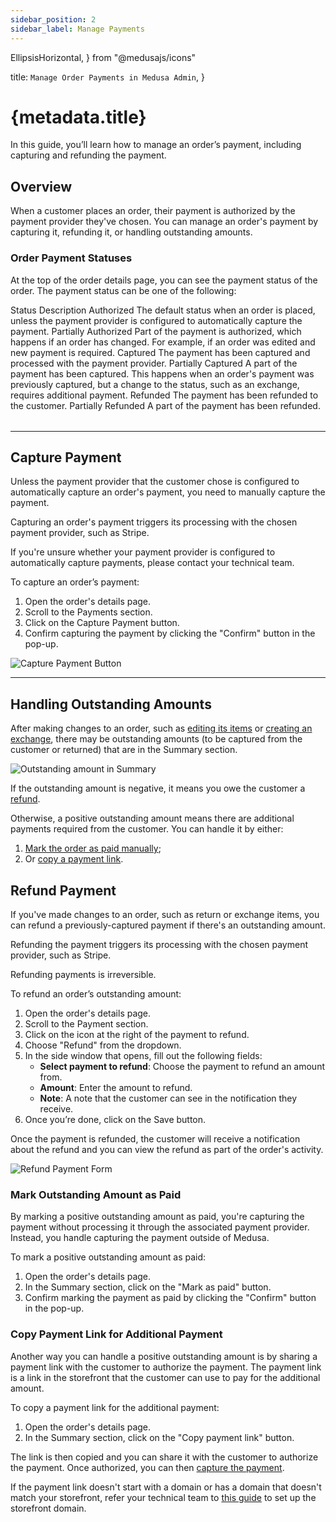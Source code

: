 ```yaml
---
sidebar_position: 2
sidebar_label: Manage Payments
---
```


  EllipsisHorizontal, 
} from "@medusajs/icons"

  title: `Manage Order Payments in Medusa Admin`,
}

# {metadata.title}

In this guide, you’ll learn how to manage an order’s payment, including capturing and refunding the payment.

## Overview

When a customer places an order, their payment is authorized by the payment provider they've chosen. You can manage an order's payment by capturing it, refunding it, or handling outstanding amounts.

### Order Payment Statuses

At the top of the order details page, you can see the payment status of the order. The payment status can be one of the following:

<Table>
  <Table.Header>
    <Table.Row>
      <Table.HeaderCell>Status</Table.HeaderCell>
      <Table.HeaderCell>Description</Table.HeaderCell>
    </Table.Row>
  </Table.Header>
  <Table.Body>
    <Table.Row>
      <Table.Cell>Authorized</Table.Cell>
      <Table.Cell>The default status when an order is placed, unless the payment provider is configured to automatically capture the payment.</Table.Cell>
    </Table.Row>
    <Table.Row>
      <Table.Cell>Partially Authorized</Table.Cell>
      <Table.Cell>Part of the payment is authorized, which happens if an order has changed. For example, if an order was edited and new payment is required.</Table.Cell>
    </Table.Row>
    <Table.Row>
      <Table.Cell>Captured</Table.Cell>
      <Table.Cell>The payment has been captured and processed with the payment provider.</Table.Cell>
    </Table.Row>
    <Table.Row>
      <Table.Cell>Partially Captured</Table.Cell>
      <Table.Cell>A part of the payment has been captured. This happens when an order's payment was previously captured, but a change to the status, such as an exchange, requires additional payment.</Table.Cell>
    </Table.Row>
    <Table.Row>
      <Table.Cell>Refunded</Table.Cell>
      <Table.Cell>The payment has been refunded to the customer.</Table.Cell>
    </Table.Row>
    <Table.Row>
      <Table.Cell>Partially Refunded</Table.Cell>
      <Table.Cell>A part of the payment has been refunded.</Table.Cell>
    </Table.Row>
  </Table.Body>
</Table>

---

## Capture Payment

Unless the payment provider that the customer chose is configured to automatically capture an order's payment, you need to manually capture the payment.

Capturing an order's payment triggers its processing with the chosen payment provider, such as Stripe.

<Note>

If you're unsure whether your payment provider is configured to automatically capture payments, please contact your technical team.

</Note>

To capture an order’s payment:

1. Open the order's details page.
2. Scroll to the Payments section.
3. Click on the Capture Payment button.
4. Confirm capturing the payment by clicking the "Confirm" button in the pop-up.

![Capture Payment Button](https://res.cloudinary.com/dza7lstvk/image/upload/v1739548104/User%20Guide/Screenshot_2025-02-14_at_5.48.04_PM_usm2le.png)

---

## Handling Outstanding Amounts

After making changes to an order, such as [editing its items](../edit/page.mdx) or [creating an exchange](../exchanges/page.mdx), there may be outstanding amounts (to be captured from the customer or returned) that are in the Summary section.

![Outstanding amount in Summary](https://res.cloudinary.com/dza7lstvk/image/upload/v1739801684/User%20Guide/Screenshot_2025-02-17_at_4.14.05_PM_qmw7gr.png)

If the outstanding amount is negative, it means you owe the customer a [refund](#refund-payment).

Otherwise, a positive outstanding amount means there are additional payments required from the customer. You can handle it by either:

1. [Mark the order as paid manually](#mark-outstanding-amount-as-paid);
2. Or [copy a payment link](#copy-payment-link-for-additional-payment).

## Refund Payment

If you've made changes to an order, such as return or exchange items, you can refund a previously-captured payment if there's an outstanding amount.

Refunding the payment triggers its processing with the chosen payment provider, such as Stripe.

<Note type="warning">

Refunding payments is irreversible.

</Note>

To refund an order’s outstanding amount:

1. Open the order's details page.
2. Scroll to the Payment section.
3. Click on the <InlineIcon Icon={EllipsisHorizontal} alt="three-dots" /> icon at the right of the payment to refund.
4. Choose "Refund" from the dropdown.
5. In the side window that opens, fill out the following fields:
    - **Select payment to refund**: Choose the payment to refund an amount from.
    - **Amount**: Enter the amount to refund.
    - **Note**: A note that the customer can see in the notification they receive.
6. Once you’re done, click on the Save button.

Once the payment is refunded, the customer will receive a notification about the refund and you can view the refund as part of the order's activity.

![Refund Payment Form](https://res.cloudinary.com/dza7lstvk/image/upload/v1739550855/User%20Guide/Screenshot_2025-02-14_at_6.34.01_PM_l9evmh.png)

### Mark Outstanding Amount as Paid

By marking a positive outstanding amount as paid, you're capturing the payment without processing it through the associated payment provider. Instead, you handle capturing the payment outside of Medusa.

To mark a positive outstanding amount as paid:

1. Open the order's details page.
2. In the Summary section, click on the "Mark as paid" button.
3. Confirm marking the payment as paid by clicking the "Confirm" button in the pop-up.

### Copy Payment Link for Additional Payment

Another way you can handle a positive outstanding amount is by sharing a payment link with the customer to authorize the payment. The payment link is a link in the storefront that the customer can use to pay for the additional amount.

To copy a payment link for the additional payment:

1. Open the order's details page.
2. In the Summary section, click on the "Copy payment link" button.

The link is then copied and you can share it with the customer to authorize the payment. Once authorized, you can then [capture the payment](../payments/page.mdx#capture-payment).

<Note title="Tip">

If the payment link doesn't start with a domain or has a domain that doesn't match your storefront, refer your technical team to [this guide](!resources!/references/medusa-config#storefronturl) to set up the storefront domain.

</Note>
